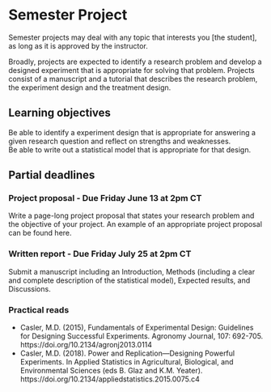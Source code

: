 # Semester Project

Semester projects may deal with any topic that interests you [the student], as long as it is approved by the instructor.  

Broadly, projects are expected to identify a research problem and develop a designed experiment that is appropriate for solving that problem. Projects consist of a manuscript and a tutorial that describes the research problem, the experiment design and the treatment design.  

## Learning objectives
Be able to identify a experiment design that is appropriate for answering a given research question and reflect on strengths and weaknesses.  
Be able to write out a statistical model that is appropriate for that design.

## Partial deadlines

### Project proposal - Due Friday June 13 at 2pm CT
Write a page-long project proposal that states your research problem and the objective of your project. An example of an appropriate project proposal can be found here.

### Written report - Due Friday July 25 at 2pm CT
Submit a manuscript including an Introduction, Methods (including a clear and complete description of the statistical model), Expected results, and Discussions.

### Practical reads  

- Casler, M.D. (2015), Fundamentals of Experimental Design: Guidelines for Designing Successful Experiments. Agronomy Journal, 107: 692-705. https://doi.org/10.2134/agronj2013.0114  
- Casler, M.D. (2018). Power and Replication—Designing Powerful Experiments. In Applied Statistics in Agricultural, Biological, and Environmental Sciences (eds B. Glaz and K.M. Yeater). https://doi.org/10.2134/appliedstatistics.2015.0075.c4  
